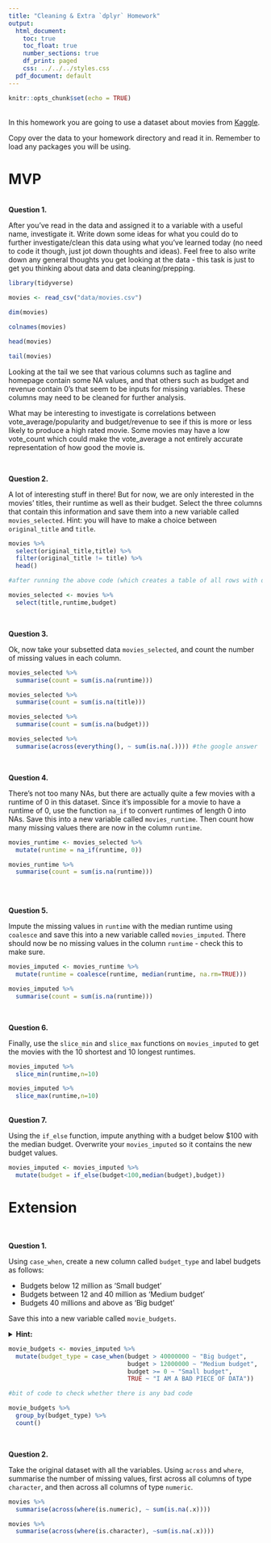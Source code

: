 ```yaml
---
title: "Cleaning & Extra `dplyr` Homework"
output:
  html_document:
    toc: true
    toc_float: true
    number_sections: true
    df_print: paged
    css: ../../../styles.css
  pdf_document: default
---
```


```r
knitr::opts_chunk$set(echo = TRUE)
```

<br>
In this homework you are going to use a dataset about movies from [Kaggle](https://www.kaggle.com/tmdb/tmdb-movie-metadata).

Copy over the data to your homework directory and read it in. Remember to load any packages you will be using.

# MVP
<br>
**Question 1.** 

After you've read in the data and assigned it to a variable with a useful name, investigate it. Write down some ideas for what you could do to further investigate/clean this data using what you've learned today (no need to code it though, just jot down thoughts and ideas). Feel free to also write down any general thoughts you get looking at the data - this task is just to get you thinking about data and data cleaning/prepping.

```r
library(tidyverse)

movies <- read_csv("data/movies.csv")

dim(movies)

colnames(movies)

head(movies)

tail(movies)
```
Looking at the tail we see that various columns such as tagline and homepage contain some NA values, and that others such as budget and revenue contain 0's that seem to be inputs for missing variables. These columns may need to be cleaned for further analysis.

What may be interesting to investigate is correlations between vote_average/popularity and budget/revenue to see if this is more or less likely to produce a high rated movie. Some movies may have a low vote_count which could make the vote_average a not entirely accurate representation of how good the movie is.



<br> 

**Question 2.**

A lot of interesting stuff in there! But for now, we are only interested in the movies' titles, their runtime as well as their budget. Select the three columns that contain this information and save them into a new variable called `movies_selected`. Hint: you will have to make a choice between `original_title` and `title`.

```r
movies %>% 
  select(original_title,title) %>%
  filter(original_title != title) %>% 
  head()

#after running the above code (which creates a table of all rows with differing entries in the two columns) we can see that original_title seems to contain the untranslated title, therefore for the data analysis we would want to keep the "title" column

movies_selected <- movies %>% 
  select(title,runtime,budget)
```


<br>


**Question 3.**  

Ok, now take your subsetted data `movies_selected`, and count the number of missing values in each column.

```r
movies_selected %>% 
  summarise(count = sum(is.na(runtime)))

movies_selected %>% 
  summarise(count = sum(is.na(title)))

movies_selected %>% 
  summarise(count = sum(is.na(budget)))

movies_selected %>% 
  summarise(across(everything(), ~ sum(is.na(.)))) #the google answer
```


<br>

**Question 4.**  

There's not too many NAs, but there are actually quite a few movies with a runtime of 0 in this dataset. Since it's impossible for a movie to have a runtime of 0, use the function `na_if` to convert runtimes of length 0 into NAs. Save this into a new variable called `movies_runtime`. Then count how many missing values there are now in the column `runtime`.

```r
movies_runtime <- movies_selected %>% 
  mutate(runtime = na_if(runtime, 0))

movies_runtime %>% 
  summarise(count = sum(is.na(runtime)))
  
```


<br>

**Question 5.**  

Impute the missing values in `runtime` with the median runtime using `coalesce` and save this into a new variable called `movies_imputed`. There should now be no missing values in the column `runtime` - check this to make sure.

```r
movies_imputed <- movies_runtime %>% 
  mutate(runtime = coalesce(runtime, median(runtime, na.rm=TRUE)))

movies_imputed %>% 
  summarise(count = sum(is.na(runtime)))
```


<br>

**Question 6.**  

Finally, use the `slice_min` and `slice_max` functions on `movies_imputed` to get the movies with the 10 shortest and 10 longest runtimes.

```r
movies_imputed %>% 
  slice_min(runtime,n=10)

movies_imputed %>% 
  slice_max(runtime,n=10)

```


<br>
**Question 7.**  

Using the `if_else` function, impute anything with a budget below $100 with the median budget. Overwrite your `movies_imputed` so it contains the new budget values.

```r
movies_imputed <- movies_imputed %>% 
  mutate(budget = if_else(budget<100,median(budget),budget))
```



# Extension


<br> 

**Question 1.**  

Using `case_when`, create a new column called `budget_type` and label budgets as follows:

* Budgets below 12 million as 'Small budget'
* Budgets between 12 and 40 million as 'Medium budget'
* Budgets 40 millions and above as 'Big budget'

Save this into a new variable called `movie_budgets`.

<details>
<summary>**Hint:**</summary> 1e6 is a shorthand way of writing 1 million ($1 \times 10^6$)
</details>

```r
movie_budgets <- movies_imputed %>% 
  mutate(budget_type = case_when(budget > 40000000 ~ "Big budget",
                                 budget > 12000000 ~ "Medium budget",
                                 budget >= 0 ~ "Small budget",
                                 TRUE ~ "I AM A BAD PIECE OF DATA"))

#bit of code to check whether there is any bad code

movie_budgets %>% 
  group_by(budget_type) %>% 
  count()

```


<br> 

**Question 2.**  

Take the original dataset with all the variables. Using `across` and `where`, summarise the number of missing values, first across all columns of type `character`, and then across all columns of type `numeric`.

```r
movies %>% 
  summarise(across(where(is.numeric), ~ sum(is.na(.x))))

movies %>%
  summarise(across(where(is.character), ~sum(is.na(.x))))
```


<br> 

